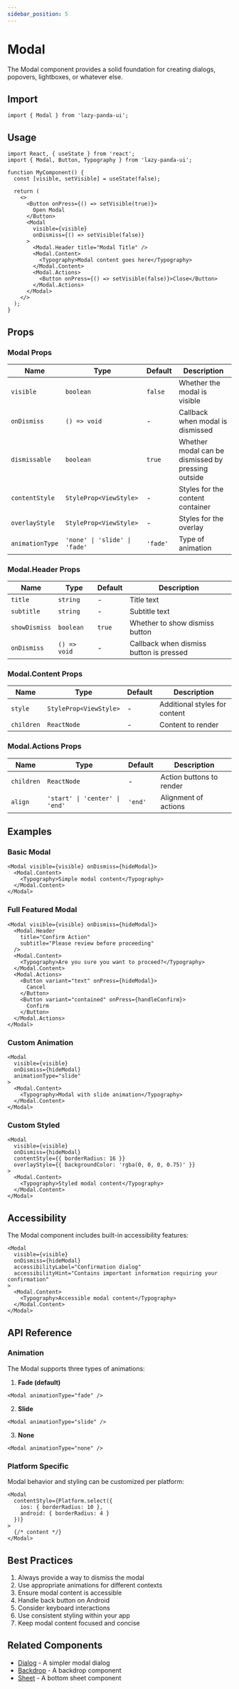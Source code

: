 ```yaml
---
sidebar_position: 5
---
```


# Modal

The Modal component provides a solid foundation for creating dialogs, popovers, lightboxes, or whatever else.

## Import

```tsx
import { Modal } from 'lazy-panda-ui';
```

## Usage

```tsx
import React, { useState } from 'react';
import { Modal, Button, Typography } from 'lazy-panda-ui';

function MyComponent() {
  const [visible, setVisible] = useState(false);

  return (
    <>
      <Button onPress={() => setVisible(true)}>
        Open Modal
      </Button>
      <Modal
        visible={visible}
        onDismiss={() => setVisible(false)}
      >
        <Modal.Header title="Modal Title" />
        <Modal.Content>
          <Typography>Modal content goes here</Typography>
        </Modal.Content>
        <Modal.Actions>
          <Button onPress={() => setVisible(false)}>Close</Button>
        </Modal.Actions>
      </Modal>
    </>
  );
}
```

## Props

### Modal Props

| Name | Type | Default | Description |
|------|------|---------|-------------|
| `visible` | `boolean` | `false` | Whether the modal is visible |
| `onDismiss` | `() => void` | - | Callback when modal is dismissed |
| `dismissable` | `boolean` | `true` | Whether modal can be dismissed by pressing outside |
| `contentStyle` | `StyleProp<ViewStyle>` | - | Styles for the content container |
| `overlayStyle` | `StyleProp<ViewStyle>` | - | Styles for the overlay |
| `animationType` | `'none' \| 'slide' \| 'fade'` | `'fade'` | Type of animation |

### Modal.Header Props

| Name | Type | Default | Description |
|------|------|---------|-------------|
| `title` | `string` | - | Title text |
| `subtitle` | `string` | - | Subtitle text |
| `showDismiss` | `boolean` | `true` | Whether to show dismiss button |
| `onDismiss` | `() => void` | - | Callback when dismiss button is pressed |

### Modal.Content Props

| Name | Type | Default | Description |
|------|------|---------|-------------|
| `style` | `StyleProp<ViewStyle>` | - | Additional styles for content |
| `children` | `ReactNode` | - | Content to render |

### Modal.Actions Props

| Name | Type | Default | Description |
|------|------|---------|-------------|
| `children` | `ReactNode` | - | Action buttons to render |
| `align` | `'start' \| 'center' \| 'end'` | `'end'` | Alignment of actions |

## Examples

### Basic Modal
```tsx
<Modal visible={visible} onDismiss={hideModal}>
  <Modal.Content>
    <Typography>Simple modal content</Typography>
  </Modal.Content>
</Modal>
```

### Full Featured Modal
```tsx
<Modal visible={visible} onDismiss={hideModal}>
  <Modal.Header 
    title="Confirm Action"
    subtitle="Please review before proceeding"
  />
  <Modal.Content>
    <Typography>Are you sure you want to proceed?</Typography>
  </Modal.Content>
  <Modal.Actions>
    <Button variant="text" onPress={hideModal}>
      Cancel
    </Button>
    <Button variant="contained" onPress={handleConfirm}>
      Confirm
    </Button>
  </Modal.Actions>
</Modal>
```

### Custom Animation
```tsx
<Modal
  visible={visible}
  onDismiss={hideModal}
  animationType="slide"
>
  <Modal.Content>
    <Typography>Modal with slide animation</Typography>
  </Modal.Content>
</Modal>
```

### Custom Styled
```tsx
<Modal
  visible={visible}
  onDismiss={hideModal}
  contentStyle={{ borderRadius: 16 }}
  overlayStyle={{ backgroundColor: 'rgba(0, 0, 0, 0.75)' }}
>
  <Modal.Content>
    <Typography>Styled modal content</Typography>
  </Modal.Content>
</Modal>
```

## Accessibility

The Modal component includes built-in accessibility features:

```tsx
<Modal
  visible={visible}
  onDismiss={hideModal}
  accessibilityLabel="Confirmation dialog"
  accessibilityHint="Contains important information requiring your confirmation"
>
  <Modal.Content>
    <Typography>Accessible modal content</Typography>
  </Modal.Content>
</Modal>
```

## API Reference

### Animation

The Modal supports three types of animations:

1. **Fade (default)**
```tsx
<Modal animationType="fade" />
```

2. **Slide**
```tsx
<Modal animationType="slide" />
```

3. **None**
```tsx
<Modal animationType="none" />
```

### Platform Specific

Modal behavior and styling can be customized per platform:

```tsx
<Modal
  contentStyle={Platform.select({
    ios: { borderRadius: 10 },
    android: { borderRadius: 4 }
  })}
>
  {/* content */}
</Modal>
```

## Best Practices

1. Always provide a way to dismiss the modal
2. Use appropriate animations for different contexts
3. Ensure modal content is accessible
4. Handle back button on Android
5. Consider keyboard interactions
6. Use consistent styling within your app
7. Keep modal content focused and concise

## Related Components

- [Dialog](dialog) - A simpler modal dialog
- [Backdrop](backdrop) - A backdrop component
- [Sheet](sheet) - A bottom sheet component
